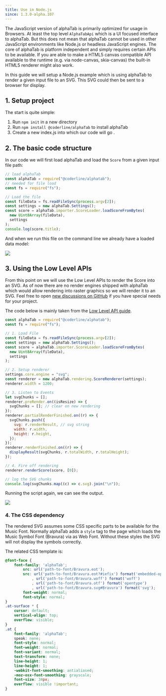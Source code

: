 ```yaml
---
title: Use in Node.js
since: 1.3.0-alpha.107
---
```


<SinceBadge since="1.3.0-alpha.107" />

The JavaScript version of alphaTab is primarily optimized for usage in Browsers. At least the top level `AlphaTabApi`
which is a UI focused interface to alphaTab. But this does not mean that alphaTab cannot be used in other
JavaScript environments like Node.js or headless JavaScript engines. The core of alphaTab is platform independent
and simply requires certain APIs to be available. If you are able to make a HTML5 canvas compatible API available
to the runtime (e.g. via node-canvas, skia-canvas) the built-in HTML5 renderer might also work. 

In this guide we will setup a Node.js example which is using alphaTab to render a given input file to an SVG.
This SVG could then be sent to a browser for display. 

## 1. Setup project

The start is quite simple:

1. Run `npm init` in a new directory 
2. Run `npm install @coderline/alphaTab` to install alphaTab
3. Create a new index.js into which our code will go .

## 2. The basic code structure

In our code we will first load alphaTab and load the `Score` from a given input file path: 

```js
// load alphaTab
const alphaTab = require("@coderline/alphatab");
// needed for file load
const fs = require("fs");

// Load the file
const fileData = fs.readFileSync(process.argv[2]);
const settings = new alphaTab.Settings();
const score = alphaTab.importer.ScoreLoader.loadScoreFromBytes(
  new Uint8Array(fileData),
  settings
);
console.log(score.title);
```

And when we run this file on the command line we already have a loaded data model: 

<img src="/img/guides/nodejs/load-file.png" />

## 3. Using the Low Level APIs
From this point on we will use the Low Level APIs to render the Score into an SVG. 
As of now there are no render engines shipped with alphaTab which would allow rendering into 
raster graphics so we will render it to an SVG. Feel free to open [new discussions on GitHub](https://github.com/CoderLine/alphaTab/discussions) if you have 
special needs for your project. 

The code below is mainly taken from the [Low Level API guide](/docs/guides/lowlevel-apis). 

```js
const alphaTab = require("@coderline/alphatab");
const fs = require("fs");

// 1. Load File
const fileData = fs.readFileSync(process.argv[2]);
const settings = new alphaTab.Settings();
const score = alphaTab.importer.ScoreLoader.loadScoreFromBytes(
  new Uint8Array(fileData),
  settings
);

// 2. Setup renderer
settings.core.engine = "svg";
const renderer = new alphaTab.rendering.ScoreRenderer(settings);
renderer.width = 1200;

// 3. Listen to Events
let svgChunks = [];
renderer.preRender.on((isResize) => {
  svgChunks = []; // clear on new rendering
});
renderer.partialRenderFinished.on((r) => {
  svgChunks.push({
    svg: r.renderResult, // svg string
    width: r.width,
    height: r.height,
  });
});
renderer.renderFinished.on((r) => {
  displayResult(svgChunks, r.totalWidth, r.totalHeight);
});

// 4. Fire off rendering
renderer.renderScore(score, [0]);

// log the SVG chunks
console.log(svgChunks.map((c) => c.svg).join("\n"));
```

Running the script again, we can see the output.

<img src="/img/guides/nodejs/svg.png" />


### 4. The CSS dependency
The rendered SVG assumes some CSS specific parts to be available for the Music Font. Normally alphaTab adds 
a `style` tag to the page which loads the Music Symbol Font (Bravura) via as Web Font. Without these 
styles the SVG will not display the symbols correctly.   

The related CSS template is: 

```css
@font-face {
    font-family: 'alphaTab';
        src: url('path-to-font/Bravura.eot');
        src: url('path-to-font/Bravura.eot?#iefix') format('embedded-opentype')
            , url('path-to-font/Bravura.woff') format('woff')
            , url('path-to-font/Bravura.otf') format('opentype')
            , url('path-to-font/Bravura.svg#Bravura') format('svg');
        font-weight: normal;
        font-style: normal;
}
.at-surface * {
    cursor: default;
    vertical-align: top;
    overflow: visible;
}
.at {
    font-family: 'alphaTab';
    speak: none;
    font-style: normal;
    font-weight: normal;
    font-variant: normal;
    text-transform: none;
    line-height: 1;
    line-height: 1;
    -webkit-font-smoothing: antialiased;
    -moz-osx-font-smoothing: grayscale;
    font-size: 34px;
    overflow: visible !important;
}
```